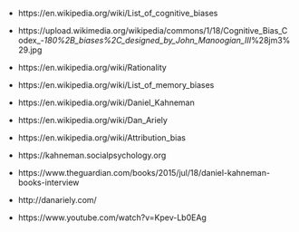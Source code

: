 

- https://en.wikipedia.org/wiki/List_of_cognitive_biases
- https://upload.wikimedia.org/wikipedia/commons/1/18/Cognitive_Bias_Codex_-_180%2B_biases%2C_designed_by_John_Manoogian_III_%28jm3%29.jpg
- https://en.wikipedia.org/wiki/Rationality

- https://en.wikipedia.org/wiki/List_of_memory_biases

- https://en.wikipedia.org/wiki/Daniel_Kahneman
- https://en.wikipedia.org/wiki/Dan_Ariely 
- https://en.wikipedia.org/wiki/Attribution_bias
- https://kahneman.socialpsychology.org 

- https://www.theguardian.com/books/2015/jul/18/daniel-kahneman-books-interview 
- http://danariely.com/

- https://www.youtube.com/watch?v=Kpev-Lb0EAg






